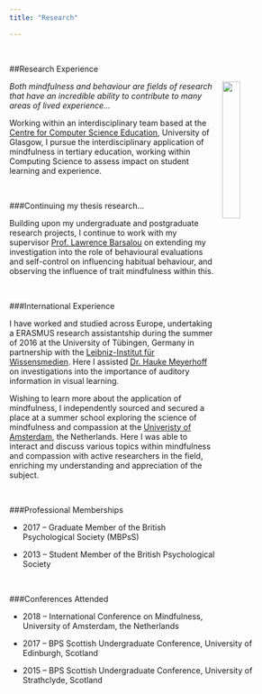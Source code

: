 ```yaml
---
title: "Research"

---
```

<br>

##Research Experience

<img src="images/Research1.jpg" style="width: 25%; float: right; padding-left: 10px;">

*Both mindfulness and behaviour are fields of research that have an incredible ability to contribute to many areas of lived experience...*

Working within an interdisciplinary team based at the [Centre for Computer Science Education](https://www.gla.ac.uk/research/az/ccse/), University of Glasgow, I pursue the interdisciplinary application of mindfulness in tertiary education, working within Computing Science to assess impact on student learning and experience.

<br>

###Continuing my thesis research...

Building upon my undergraduate and postgraduate research projects, I continue to work with my supervisor [Prof. Lawrence Barsalou](https://www.gla.ac.uk/schools/psychology/staff/lawrencebarsalou/) on extending my investigation into the role of behavioural evaluations and self-control on influencing habitual behaviour, and observing the influence of trait mindfulness within this. 

<br>

###International Experience

I have worked and studied across Europe, undertaking a ERASMUS research assistantship during the summer of 2016 at the University of Tübingen, Germany in partnership with the [Leibniz-Institut für Wissensmedien](https://www.iwm-kmrc.de/www/index.html). Here I assisted [Dr. Hauke Meyerhoff](https://www.iwm-tuebingen.de/www/personen/ma.html?uid=hmeyerhoff) on investigations into the importance of auditory information in visual learning.

Wishing to learn more about the application of mindfulness, I independently sourced and secured a place at a summer school exploring the science of mindfulness and compassion at the [Univeristy of Amsterdam](http://www.uva.nl/en/home), the Netherlands. Here I was able to interact and discuss various topics within mindfulness and compassion with active researchers in the field, enriching my understanding and appreciation of the subject.

<br>

###Professional Memberships

* 2017 – Graduate Member of the British Psychological Society (MBPsS)

* 2013 – Student Member of the British Psychological Society

<br>

###Conferences Attended

* 2018 – International Conference on Mindfulness, University of Amsterdam, the Netherlands

* 2017 – BPS Scottish Undergraduate Conference, University of Edinburgh, Scotland

* 2015 – BPS Scottish Undergraduate Conference, University of Strathclyde, Scotland

